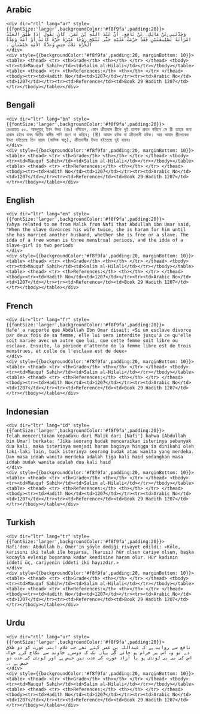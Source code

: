 ## Arabic


    <div dir="rtl" lang="ar" style={{fontSize:'larger',backgroundColor:'#f8f9fa',padding:20}}>
    وَحَدَّثَنِي عَنْ مَالِكٍ، عَنْ نَافِعٍ، أَنَّ عَبْدَ اللَّهِ بْنَ عُمَرَ، كَانَ يَقُولُ إِذَا طَلَّقَ الْعَبْدُ امْرَأَتَهُ تَطْلِيقَتَيْنِ فَقَدْ حَرُمَتْ عَلَيْهِ حَتَّى تَنْكِحَ زَوْجًا غَيْرَهُ حُرَّةً كَانَتْ أَوْ أَمَةً وَعِدَّةُ الْحُرَّةِ ثَلاَثُ حِيَضٍ وَعِدَّةُ الأَمَةِ حَيْضَتَانِ ‏.‏
    </div>
    <div style={{backgroundColor:'#f8f9fa',padding:20, marginBottom: 10}}><table> <thead> <tr> <th>Grade</th> <th></th> </tr> </thead> <tbody> <tr><td>Mauquf Sahih</td><td>Salim al-Hilali</td></tr></tbody></table><table> <thead> <tr> <th>References:</th> <th></th> </tr> </thead> <tbody><tr><td>Hadith No</td><td>1207</td></tr><tr><td>Arabic No</td><td>1207</td></tr><tr><td>Reference</td><td>Book 29 Hadith 1207</td></tr></tbody></table></div>

## Bengali


    <div dir="ltr" lang="bn" style={{fontSize:'larger',backgroundColor:'#f8f9fa',padding:20}}>
    রেওয়ায়ত ৫০. আবদুল্লাহ্ ইবন উমর (রাঃ) বলিতেন, কোন ক্রীতদাস স্ত্রীকে দুই তালাক প্রদান করিলে সে স্ত্রী তাহার জন্য হারাম হইবে যাবৎ দ্বিতীয় স্বামীর পাণি গ্রহণ না করিবে; (স্ত্রী) আযাদ হউক বা ক্রীতদাসী হউক। আর আযাদ স্ত্রীলোকের ইদ্দত হইতেছে তিন হায়য (মাসিক ঋতু), ক্রীতদাসীর ইদ্দত হইতেছে দুই হায়য।
    </div>
    <div style={{backgroundColor:'#f8f9fa',padding:20, marginBottom: 10}}><table> <thead> <tr> <th>Grade</th> <th></th> </tr> </thead> <tbody> <tr><td>Mauquf Sahih</td><td>Salim al-Hilali</td></tr></tbody></table><table> <thead> <tr> <th>References:</th> <th></th> </tr> </thead> <tbody><tr><td>Hadith No</td><td>1207</td></tr><tr><td>Arabic No</td><td>1207</td></tr><tr><td>Reference</td><td>Book 29 Hadith 1207</td></tr></tbody></table></div>

## English


    <div dir="ltr" lang="en" style={{fontSize:'larger',backgroundColor:'#f8f9fa',padding:20}}>
    Yahya related to me from Malik from Nafi that Abdullah ibn Umar said, "When the slave divorces his wife twice, she is haram for him until she has married another husband, whether she is free or a slave. The idda of a free woman is three menstrual periods, and the idda of a slave-girl is two periods
    </div>
    <div style={{backgroundColor:'#f8f9fa',padding:20, marginBottom: 10}}><table> <thead> <tr> <th>Grade</th> <th></th> </tr> </thead> <tbody> <tr><td>Mauquf Sahih</td><td>Salim al-Hilali</td></tr></tbody></table><table> <thead> <tr> <th>References:</th> <th></th> </tr> </thead> <tbody><tr><td>Hadith No</td><td>1207</td></tr><tr><td>Arabic No</td><td>1207</td></tr><tr><td>Reference</td><td>Book 29 Hadith 1207</td></tr></tbody></table></div>

## French


    <div dir="ltr" lang="fr" style={{fontSize:'larger',backgroundColor:'#f8f9fa',padding:20}}>
    Nafe' a rapporté que Abdallah Ibn Omar disait: «Si un esclave divorce par deux fois de sa femme, elle lui sera interdite jusqu'à ce qu'elle soit mariée avec un autre que lui, que cette femme soit libre ou esclave. Ensuite, la période d'attente de la femme libre est de trois menstrues, et celle de l'esclave est de deux»
    </div>
    <div style={{backgroundColor:'#f8f9fa',padding:20, marginBottom: 10}}><table> <thead> <tr> <th>Grade</th> <th></th> </tr> </thead> <tbody> <tr><td>Mauquf Sahih</td><td>Salim al-Hilali</td></tr></tbody></table><table> <thead> <tr> <th>References:</th> <th></th> </tr> </thead> <tbody><tr><td>Hadith No</td><td>1207</td></tr><tr><td>Arabic No</td><td>1207</td></tr><tr><td>Reference</td><td>Book 29 Hadith 1207</td></tr></tbody></table></div>

## Indonesian


    <div dir="ltr" lang="id" style={{fontSize:'larger',backgroundColor:'#f8f9fa',padding:20}}>
    Telah menceritakan kepadaku dari Malik dari [Nafi'] bahwa [Abdullah bin Umar] berkata; "Jika seorang budak menceraikan isterinya sebanyak dua kali, maka isterinya menjadi haram baginya hingga ia dinikahi oleh laki-laki lain, baik isterinya seorang budak atau wanita yang merdeka. Dan masa iddah wanita merdeka adalah tiga kali haid sedangkan masa iddah budak wanita adalah dua kali haid
    </div>
    <div style={{backgroundColor:'#f8f9fa',padding:20, marginBottom: 10}}><table> <thead> <tr> <th>Grade</th> <th></th> </tr> </thead> <tbody> <tr><td>Mauquf Sahih</td><td>Salim al-Hilali</td></tr></tbody></table><table> <thead> <tr> <th>References:</th> <th></th> </tr> </thead> <tbody><tr><td>Hadith No</td><td>1207</td></tr><tr><td>Arabic No</td><td>1207</td></tr><tr><td>Reference</td><td>Book 29 Hadith 1207</td></tr></tbody></table></div>

## Turkish


    <div dir="ltr" lang="tr" style={{fontSize:'larger',backgroundColor:'#f8f9fa',padding:20}}>
    Nafi'den: Abdullah b. Ömer'in şöyle dediği rivayet edildi: «Köle, karısını iki talak ile boşarsa, (karısı) hür olsun cariye olsun, başka kocayla evlenip boşanana kadar kendisine haram olur. Hür kadının iddeti üç, cariyenin iddeti iki hayızdır.»
    </div>
    <div style={{backgroundColor:'#f8f9fa',padding:20, marginBottom: 10}}><table> <thead> <tr> <th>Grade</th> <th></th> </tr> </thead> <tbody> <tr><td>Mauquf Sahih</td><td>Salim al-Hilali</td></tr></tbody></table><table> <thead> <tr> <th>References:</th> <th></th> </tr> </thead> <tbody><tr><td>Hadith No</td><td>1207</td></tr><tr><td>Arabic No</td><td>1207</td></tr><tr><td>Reference</td><td>Book 29 Hadith 1207</td></tr></tbody></table></div>

## Urdu


    <div dir="rtl" lang="ur" style={{fontSize:'larger',backgroundColor:'#f8f9fa',padding:20}}>
    نافع سے روایت ہے کہ عبداللہ بن عمر کہتے تھے جب غلام اپنی عورت کو دو طلاق دے تو وہ اس پر حرام ہو جائے گی یہاں تک کہ دوسرے خاوند سے نکاح کرے خواہ اس کی بی بی لونڈی ہو یا آزاد عورت کی عدت تین حیض ہے اور لونڈی کی عدت دو حیض ہے ،۔
    </div>
    <div style={{backgroundColor:'#f8f9fa',padding:20, marginBottom: 10}}><table> <thead> <tr> <th>Grade</th> <th></th> </tr> </thead> <tbody> <tr><td>Mauquf Sahih</td><td>Salim al-Hilali</td></tr></tbody></table><table> <thead> <tr> <th>References:</th> <th></th> </tr> </thead> <tbody><tr><td>Hadith No</td><td>1207</td></tr><tr><td>Arabic No</td><td>1207</td></tr><tr><td>Reference</td><td>Book 29 Hadith 1207</td></tr></tbody></table></div>